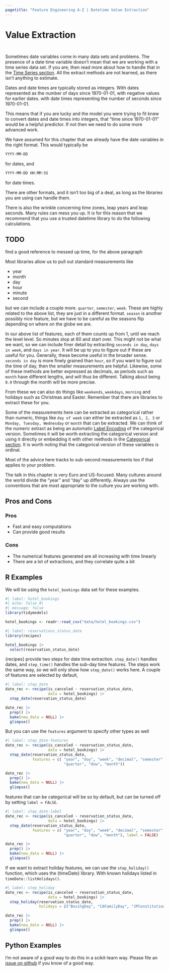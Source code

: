 ```yaml
---
pagetitle: "Feature Engineering A-Z | Datetime Value Extraction"
---
```


# Value Extraction {#sec-datetime-extraction}

::: {style="visibility: hidden; height: 0px;"}
## Value Extraction
:::

Sometimes date variables come in many data sets and problems.
The presence of a date time variable doesn't mean that we are working with a time series data set.
If you are, then read more about how to handle that in the [Time Series section](time-series).
All the extract methods are not learned, as there isn't anything to estimate.

Dates and date times are typically stored as integers.
With dates represented as the number of days since 1970-01-01, with negative values for earlier dates.
with date times representing the number of seconds since 1970-01-01.

This means that if you are lucky and the model you were trying to fit knew to convert dates and date times into integers, that "time since 1970-01-01" would be a helpful predictor.
If not then we need to do some more advanced work.

We have assumed for this chapter that we already have the date variables in the right format.
This would typically be

``` r
YYYY‐MM‐DD
```

for dates, and

``` r
YYYY‐MM‐DD HH:MM:SS
```

for date times.

::: callout-note
There are other formats, and it isn't too big of a deal, as long as the libraries you are using can handle them.
:::

There is also the wrinkle concerning time zones, leap years and leap seconds.
Many rules can mess you up.
It is for this reason that we recommend that you use a trusted datetime library to do the following calculations.

::: callout-caution
# TODO

find a good reference to messed up time, for the above paragraph
:::

Most libraries allow us to pull out standard measurements like

-   year
-   month
-   day
-   hour
-   minute
-   second

but we can include a couple more.
`quarter`, `semester`, `week`.
These are highly related to the above list, they are just in a different format.
`season` is another possibly nice feature, but we have to be careful as the seasons flip depending on where on the globe we are.

In our above list of features, each of them counts up from 1, until we reach the level level.
So minutes stop at 60 and start over.
This might not be what we want, so we can include finer detail by extracting `seconds in day`, `days in week`, and `days in year`.
It will be up to you to figure out if these are useful for you.
Generally, these become useful in the broader sense.
`seconds in day` is more finely grained than `hour`, so if you want to figure out the time of day, then the smaller measurements are helpful.
Likewise, some of these methods are better expressed as decimals, as periods such as `month` have different lengths, and will thus be different.
Talking about being `0.9` through the month will be more precise.

From these we can also do things like `weekends`, `weekdays`, `morning` and holidays such as Christmas and Easter.
Remember that there are libraries to extract these for you.

Some of the measurements here can be extracted as categorical rather than numeric, things like `day of week` can either be extracted as `1, 2, 3` or `Monday, Tuesday, Wednesday` or `month` that can be extracted.
We can think of the numeric extract as being an automatic [Label Encoding](categorical-label) of the categorical version.
Sometimes it will be worth extracting the categorical version and using it directly or embedding it with other methods in the [Categorical section](categorical).
It is worth noting that the categorical version of these variables is ordinal.

::: callout-note
Most of the advice here tracks to sub-second measurements too if that applies to your problem.
:::

The talk in this chapter is very Euro and US-focused.
Many cultures around the world divide the "year" and "day" up differently.
Always use the conventions that are most appropriate to the culture you are working with.

## Pros and Cons

### Pros

-   Fast and easy computations
-   Can provide good results

### Cons

-   The numerical features generated are all increasing with time linearly
-   There are a lot of extractions, and they correlate quite a bit

## R Examples

We will be using the `hotel_bookings` data set for these examples.

```r
#| label: hotel_bookings
#| echo: false #| 
#| message: false
library(tidymodels)

hotel_bookings <- readr::read_csv("data/hotel_bookings.csv")
```

```r
#| label: reservations_status_date
library(recipes)

hotel_bookings |>
  select(reservation_status_date)
```

{recipes} provide two steps for date time extraction.
`step_date()` handles dates, and `step_time()` handles the sub-day time features.
The steps work the same way, so we will only show how `step_date()` works here.
A couple of features are selected by default,

```r
#| label: step_date
date_rec <- recipe(is_canceled ~ reservation_status_date, 
                   data = hotel_bookings) |>
  step_date(reservation_status_date)

date_rec |>
  prep() |>
  bake(new_data = NULL) |>
  glimpse()
```

But you can use the `features` argument to specify other types as well

```r
#| label: step_date-features
date_rec <- recipe(is_canceled ~ reservation_status_date, 
                   data = hotel_bookings) |>
  step_date(reservation_status_date, 
            features = c( "year", "doy", "week", "decimal", "semester", 
                          "quarter", "dow", "month"))

date_rec |>
  prep() |>
  bake(new_data = NULL) |>
  glimpse()
```

features that can be categorical will be so by default, but can be turned off by setting `label = FALSE`.

```r
#| label: step_date-label
date_rec <- recipe(is_canceled ~ reservation_status_date, 
                   data = hotel_bookings) |>
  step_date(reservation_status_date, 
            features = c( "year", "doy", "week", "decimal", "semester", 
                          "quarter", "dow", "month"), label = FALSE)

date_rec |>
  prep() |>
  bake(new_data = NULL) |>
  glimpse()
```

If we want to extract holiday features, we can use the `step_holiday()` function, which uses the {timeDate} library.
With known holidays listed in `timeDate::listHolidays()`.

```r
#| label: step_holiday
date_rec <- recipe(is_canceled ~ reservation_status_date, 
                   data = hotel_bookings) |>
  step_holiday(reservation_status_date, 
               holidays = c("BoxingDay", "CAFamilyDay", "JPConstitutionDay"))

date_rec |>
  prep() |>
  bake(new_data = NULL) |>
  glimpse()
```

## Python Examples

I'm not aware of a good way to do this in a scikit-learn way.
Please file an [issue on github](https://github.com/EmilHvitfeldt/feature-engineering-az/issues/new?assignees=&labels=&projects=&template=general-issue.md&title) if you know of a good way.
